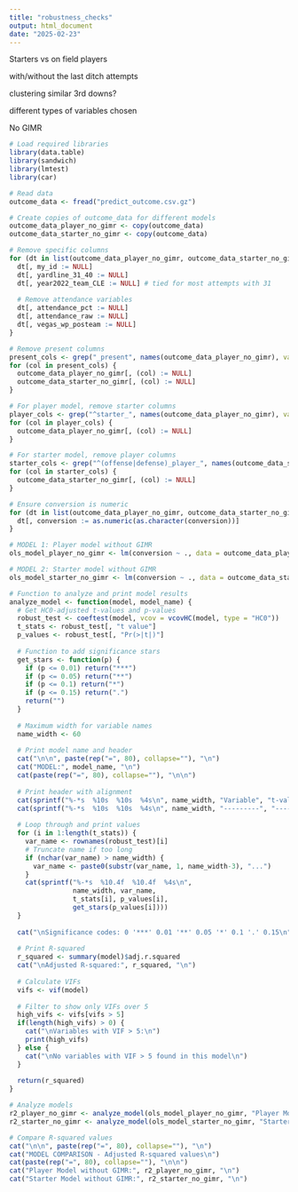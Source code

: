 ```yaml
---
title: "robustness_checks"
output: html_document
date: "2025-02-23"
---
```


Starters vs on field players

with/without the last ditch attempts

clustering similar 3rd downs?

different types of variables chosen

No GIMR

```r
# Load required libraries
library(data.table)
library(sandwich)
library(lmtest)
library(car)

# Read data
outcome_data <- fread("predict_outcome.csv.gz")

# Create copies of outcome_data for different models
outcome_data_player_no_gimr <- copy(outcome_data)
outcome_data_starter_no_gimr <- copy(outcome_data)

# Remove specific columns
for (dt in list(outcome_data_player_no_gimr, outcome_data_starter_no_gimr)) {
  dt[, my_id := NULL]
  dt[, yardline_31_40 := NULL]
  dt[, year2022_team_CLE := NULL] # tied for most attempts with 31
  
  # Remove attendance variables
  dt[, attendance_pct := NULL]
  dt[, attendance_raw := NULL]
  dt[, vegas_wp_posteam := NULL]
}

# Remove present columns
present_cols <- grep("_present", names(outcome_data_player_no_gimr), value = TRUE)
for (col in present_cols) {
  outcome_data_player_no_gimr[, (col) := NULL]
  outcome_data_starter_no_gimr[, (col) := NULL]
}

# For player model, remove starter columns
player_cols <- grep("^starter_", names(outcome_data_player_no_gimr), value = TRUE)
for (col in player_cols) {
  outcome_data_player_no_gimr[, (col) := NULL]
}

# For starter model, remove player columns
starter_cols <- grep("^(offense|defense)_player_", names(outcome_data_starter_no_gimr), value = TRUE)
for (col in starter_cols) {
  outcome_data_starter_no_gimr[, (col) := NULL]
}

# Ensure conversion is numeric
for (dt in list(outcome_data_player_no_gimr, outcome_data_starter_no_gimr)) {
  dt[, conversion := as.numeric(as.character(conversion))]
}

# MODEL 1: Player model without GIMR
ols_model_player_no_gimr <- lm(conversion ~ ., data = outcome_data_player_no_gimr)

# MODEL 2: Starter model without GIMR
ols_model_starter_no_gimr <- lm(conversion ~ ., data = outcome_data_starter_no_gimr)

# Function to analyze and print model results
analyze_model <- function(model, model_name) {
  # Get HC0-adjusted t-values and p-values
  robust_test <- coeftest(model, vcov = vcovHC(model, type = "HC0"))
  t_stats <- robust_test[, "t value"]
  p_values <- robust_test[, "Pr(>|t|)"]
  
  # Function to add significance stars
  get_stars <- function(p) {
    if (p <= 0.01) return("***")
    if (p <= 0.05) return("**")
    if (p <= 0.1) return("*")
    if (p <= 0.15) return(".")
    return("")
  }
  
  # Maximum width for variable names
  name_width <- 60
  
  # Print model name and header
  cat("\n\n", paste(rep("=", 80), collapse=""), "\n")
  cat("MODEL:", model_name, "\n")
  cat(paste(rep("=", 80), collapse=""), "\n\n")
  
  # Print header with alignment
  cat(sprintf("%-*s  %10s  %10s  %4s\n", name_width, "Variable", "t-value", "p-value", "sig"))
  cat(sprintf("%-*s  %10s  %10s  %4s\n", name_width, "---------", "-------", "-------", "----"))
  
  # Loop through and print values
  for (i in 1:length(t_stats)) {
    var_name <- rownames(robust_test)[i]
    # Truncate name if too long
    if (nchar(var_name) > name_width) {
      var_name <- paste0(substr(var_name, 1, name_width-3), "...")
    }
    cat(sprintf("%-*s  %10.4f  %10.4f  %4s\n", 
                name_width, var_name, 
                t_stats[i], p_values[i],
                get_stars(p_values[i])))
  }
  
  cat("\nSignificance codes: 0 '***' 0.01 '**' 0.05 '*' 0.1 '.' 0.15\n")
  
  # Print R-squared
  r_squared <- summary(model)$adj.r.squared
  cat("\nAdjusted R-squared:", r_squared, "\n")
  
  # Calculate VIFs
  vifs <- vif(model)
  
  # Filter to show only VIFs over 5
  high_vifs <- vifs[vifs > 5]
  if(length(high_vifs) > 0) {
    cat("\nVariables with VIF > 5:\n")
    print(high_vifs)
  } else {
    cat("\nNo variables with VIF > 5 found in this model\n")
  }
  
  return(r_squared)
}

# Analyze models
r2_player_no_gimr <- analyze_model(ols_model_player_no_gimr, "Player Model without GIMR")
r2_starter_no_gimr <- analyze_model(ols_model_starter_no_gimr, "Starter Model without GIMR")

# Compare R-squared values
cat("\n\n", paste(rep("=", 80), collapse=""), "\n")
cat("MODEL COMPARISON - Adjusted R-squared values\n")
cat(paste(rep("=", 80), collapse=""), "\n\n")
cat("Player Model without GIMR:", r2_player_no_gimr, "\n")
cat("Starter Model without GIMR:", r2_starter_no_gimr, "\n")
```

